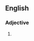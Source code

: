 ==English==

===Adjective===
{{head|en|adjective comparative form}}

# {{context|slang|lang=en}} {{en-comparative of|phat}}